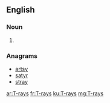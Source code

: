==English==

===Noun===
{{head|en}}

# {{plural of|T-ray}}

===Anagrams===
* [[artsy#English|artsy]]
* [[satyr#English|satyr]]
* [[stray#English|stray]]

[[ar:T-rays]]
[[fr:T-rays]]
[[ku:T-rays]]
[[mg:T-rays]]